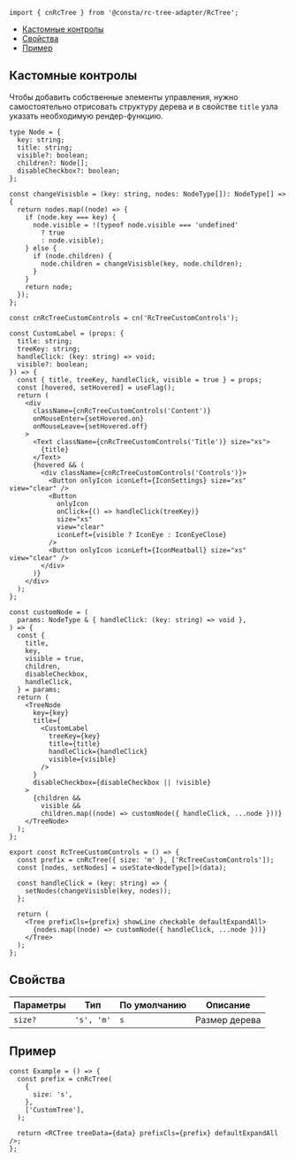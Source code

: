 
```tsx
import { cnRcTree } from '@consta/rc-tree-adapter/RcTree';
```

<MdxMenu>

- [Кастомные контролы](#кастомные-контролы)
- [Свойства](#свойства)
- [Пример](#пример)

</MdxMenu>

## Кастомные контролы

Чтобы добавить собственные элементы управления, нужно самостоятельно отрисовать
структуру дерева и в свойстве `title` узла указать необходимую рендер-функцию.

```tsx
type Node = {
  key: string;
  title: string;
  visible?: boolean;
  children?: Node[];
  disableCheckbox?: boolean;
};

const changeVisisble = (key: string, nodes: NodeType[]): NodeType[] => {
  return nodes.map((node) => {
    if (node.key === key) {
      node.visible = !(typeof node.visible === 'undefined'
        ? true
        : node.visible);
    } else {
      if (node.children) {
        node.children = changeVisisble(key, node.children);
      }
    }
    return node;
  });
};

const cnRcTreeCustomControls = cn('RcTreeCustomControls');

const CustomLabel = (props: {
  title: string;
  treeKey: string;
  handleClick: (key: string) => void;
  visible?: boolean;
}) => {
  const { title, treeKey, handleClick, visible = true } = props;
  const [hovered, setHovered] = useFlag();
  return (
    <div
      className={cnRcTreeCustomControls('Content')}
      onMouseEnter={setHovered.on}
      onMouseLeave={setHovered.off}
    >
      <Text className={cnRcTreeCustomControls('Title')} size="xs">
        {title}
      </Text>
      {hovered && (
        <div className={cnRcTreeCustomControls('Controls')}>
          <Button onlyIcon iconLeft={IconSettings} size="xs" view="clear" />
          <Button
            onlyIcon
            onClick={() => handleClick(treeKey)}
            size="xs"
            view="clear"
            iconLeft={visible ? IconEye : IconEyeClose}
          />
          <Button onlyIcon iconLeft={IconMeatball} size="xs" view="clear" />
        </div>
      )}
    </div>
  );
};

const customNode = (
  params: NodeType & { handleClick: (key: string) => void },
) => {
  const {
    title,
    key,
    visible = true,
    children,
    disableCheckbox,
    handleClick,
  } = params;
  return (
    <TreeNode
      key={key}
      title={
        <CustomLabel
          treeKey={key}
          title={title}
          handleClick={handleClick}
          visible={visible}
        />
      }
      disableCheckbox={disableCheckbox || !visible}
    >
      {children &&
        visible &&
        children.map((node) => customNode({ handleClick, ...node }))}
    </TreeNode>
  );
};

export const RcTreeCustomControls = () => {
  const prefix = cnRcTree({ size: 'm' }, ['RcTreeCustomControls']);
  const [nodes, setNodes] = useState<NodeType[]>(data);

  const handleClick = (key: string) => {
    setNodes(changeVisisble(key, nodes));
  };

  return (
    <Tree prefixCls={prefix} showLine checkable defaultExpandAll>
      {nodes.map((node) => customNode({ handleClick, ...node }))}
    </Tree>
  );
};
```

<RcTreeCustomControls />

## Свойства

| Параметры | Тип        | По умолчанию | Описание      |
| --------- | ---------- | ------------ | ------------- |
| `size?`   | `'s', 'm'` | `s`          | Размер дерева |

## Пример

```tsx
const Example = () => {
  const prefix = cnRcTree(
    {
      size: 's',
    },
    ['CustomTree'],
  );

  return <RCTree treeData={data} prefixCls={prefix} defaultExpandAll />;
};
```

<RcTreeExample />
